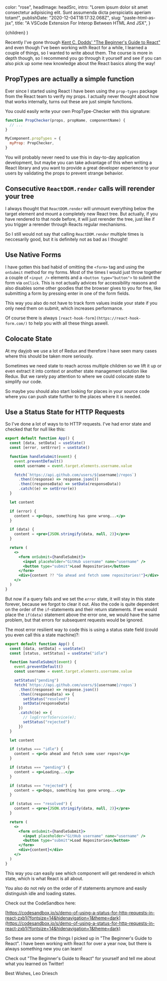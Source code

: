
  color: "rose",
  headImage: headSrc,
  intro:
    "Lorem ipsum dolor sit amet consectetur adipisicing elit. Sunt assumenda dicta perspiciatis aperiam totam!",
  publishDate: "2020-12-04T18:17:32.068Z",
  slug: "paste-html-as-jsx",
  title: "A VSCode Extension For Interop Between HTML And JSX",
}

  <ProjectLayout meta={meta}>{children}</ProjectLayout>
)

Recently I've gone through
[Kent C. Dodds' "The Beginner's Guide to React"](https://egghead.io/courses/the-beginner-s-guide-to-react)
and even though I've been working with React for a while, I learned a couple of
things, so I wanted to write about them. The course is more in depth though, so
I recommend you go through it yourself and see if you can also pick up some new
knowledge about the React basics along the way!

## PropTypes are actually a simple function

Ever since I started using React I have been using the `prop-types` package from
the React team to verify my props. I actually never thought about how that works
internally, turns out these are just simple functions.

You could easily write your own PropType-Checker with this signature:

```jsx
function PropChecker(props, propName, componentName) {
  // ...
}

MyComponent.propTypes = {
  myProp: PropChecker,
}
```

You will probably never need to use this in day-to-day application development,
but maybe you can take advantage of this when writing a React library and you
want to provide a great developer experience to your users by validating the
props to prevent strange behavior.

## Consecutive `ReactDOM.render` calls will rerender your tree

I always thought that `ReactDOM.render` will unmount everything below the target
element and mount a completely new React tree. But actually, if you have
rendered to that node before, it will just rerender the tree, just like if you
trigger a rerender through Reacts regular mechanisms.

So I still would not say that calling `ReactDOM.render` multiple times is
neccesarily good, but it is definitely not as bad as I thought!

## Use Native Forms

I have gotten this bad habid of omitting the `<form>` tag and using the
`onSubmit` method for my forms. Most of the times I would just throw together a
couple of `<input />` elements and a `<button type="button">` to submit the form
via `onClick`. This is not actually advices for accessibility reasons and also
disables some other goodies that the browser gives to you for free, like
submitting a form by pressing enter in one of the form fields.

This way you also do not have to track form values inside your state if you only
need them on submit, which increases performance.

Of course there is always `[react-hook-form](https://react-hook-form.com/)` to
help you with all these things aswell.

## Colocate State

At my dayjob we use a lot of Redux and therefore I have seen many cases where
this should be taken more seriously.

Sometimes we need state to reach across multiple children so we lift it up or
even extract it into context or another state management solution like Redux.
But we rarely pay attention to where we could colocate state to simplify our
code.

So maybe you should also start looking for places in your source code where you
can push state further to the places where it is needed.

## Use a Status State for HTTP Requests

So I've done a lot of ways to to HTTP requests. I've had error state and checked
that for null like this:

```jsx
export default function App() {
  const [data, setData] = useState()
  const [error, setError] = useState()

  function handleSubmit(event) {
    event.preventDefault()
    const username = event.target.elements.username.value

    fetch(`https://api.github.com/users/${username}/repos`)
      .then((response) => response.json())
      .then((responseData) => setData(responseData))
      .catch((e) => setError(e))
  }

  let content

  if (error) {
    content = <p>Oops, something has gone wrong...</p>
  }

  if (data) {
    content = <pre>{JSON.stringify(data, null, 2)}</pre>
  }

  return (
    <>
      <form onSubmit={handleSubmit}>
        <input placeholder="GitHub username" name="username" />
        <button type="submit">Load Repositories</button>
      </form>
      <div>{content ?? "Go ahead and fetch some repositories!"}</div>
    </>
  )
}
```

But now if a query fails and we set the `error` state, it will stay in this
state forever, because we forgot to clear it out. Also the code is quite
dependent on the order of the `if`-statements and their return statements. If we
would place the `if(data)` statement above the error one, we would have the same
problem, but that errors for subsequent requests would be ignored.

The most error resilient way to code this is using a status state field (could
you even call this a state machine)?:

```jsx
export default function App() {
  const [data, setData] = useState()
  const [status, setStatus] = useState("idle")

  function handleSubmit(event) {
    event.preventDefault()
    const username = event.target.elements.username.value

    setStatus("pending")
    fetch(`https://api.github.com/users/${username}/repos`)
      .then((response) => response.json())
      .then((responseData) => {
        setStatus("resolved")
        setData(responseData)
      })
      .catch((e) => {
        // logErrorToService(e);
        setStatus("rejected")
      })
  }

  let content

  if (status === "idle") {
    content = <p>Go ahead and fetch some user repos!</p>
  }

  if (status === "pending") {
    content = <p>Loading...</p>
  }

  if (status === "rejected") {
    content = <p>Oops, something has gone wrong...</p>
  }

  if (status === "resolved") {
    content = <pre>{JSON.stringify(data, null, 2)}</pre>
  }

  return (
    <>
      <form onSubmit={handleSubmit}>
        <input placeholder="GitHub username" name="username" />
        <button type="submit">Load Repositories</button>
      </form>
      <div>{content}</div>
    </>
  )
}
```

This way you can easily see which component will get rendered in which state,
which is what React is all about.

You also do not rely on the order of if statements anymore and easily
distinguish idle and loading states.

Check out the CodeSandbox here:

[https://codesandbox.io/s/demo-of-using-a-status-for-http-requests-in-react-zxb1j?fontsize=14&hidenavigation=1&theme=dark](https://codesandbox.io/s/demo-of-using-a-status-for-http-requests-in-react-zxb1j?fontsize=14&hidenavigation=1&theme=dark)

So these are some of the things I picked up in "The Beginner's Guide to React".
I have been working with React for over a year now, but there is always
something new you can learn!

Check out "The Beginner's Guide to React" for yourself and tell me about what
you learned on Twitter!

Best Wishes, Leo Driesch
